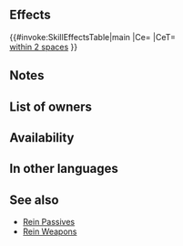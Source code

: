{{Passive
|name=Def/Res Rein
|type=C
|exclusive=0
|canUseMove=Flying
|canUseWeapon={{WeaponList|All}}
|effectRange=2
|timingID=2
|abilityID=97
|randomTimestamp=2021-09-05T07:00:00Z
|properties=random_owner
|1name=Def/Res Rein 1
|alt1name=Def Res Rein 1
|1tagid=SID_守備魔防の牽制1
|1effect=Inflicts Def/Res-2 on foes within 2 spaces during combat.
|1required=-
|1cost=60
|1promotionRarity=4
|1promotionTier=1
|intID1=2690
|sort1=4550
|value1=2
|randomMinLv1=21
|randomMaxLv1=30
|2name=Def/Res Rein 2
|alt2name=Def Res Rein 2
|2tagid=SID_守備魔防の牽制2
|2effect=Inflicts Def/Res-3 on foes within 2 spaces during combat.
|2required=Def/Res Rein 1
|2cost=120
|2promotionRarity=5
|2promotionTier=1
|intID2=2691
|sort2=4551
|value2=4
|randomMinLv2=26
|randomMaxLv2=35
|3name=Def/Res Rein 3
|alt3name=Def Res Rein 3
|3tagid=SID_守備魔防の牽制3
|3effect=Inflicts Def/Res-4 on foes within 2 spaces during combat.
|3required=Def/Res Rein 2
|3cost=240
|intID3=2692
|sort3=4552
|value3=6
|randomMinLv3=31
}}
==Effects==
{{#invoke:SkillEffectsTable|main
|Ce={{Eft|Temporary debuffs|Def/Res|4}}
|CeT={{Tgt|Foes}}<br>[[within 2 spaces]]
}}
==Notes==
{{Temporary debuffs}}
{{FoesCombatEffect|effect=temporary debuffs}}
==List of owners==
{{Skill Hero List}}
==Availability==
{{PassiveFocusList}}
{{PassiveDistributionList}}
{{PassiveCombatManualList}}
==In other languages==
{{OtherLanguages
|english=Def/Res Rein
|japanese=守備魔防の牽制
|german=Ver./Res.-Zügel
|spanishEU=Amarra Def/Res
|spanishLA=Amrr. Def./Res.
|french=Bride Déf/Rés
|italian=Briglia Dif/Res
|chineseTW=防守魔防牽制
|portuguese=Rédea Def./Res.
}}
==See also==
{{See also skills|cond=Description LIKE '%inflicts %Def/Res-_ on foes within _ spaces during combat%' AND Exclusive='1'}}
* [[Rein Passives]]
* [[Skill families/Weapons#Rein_.28weapons.29|Rein Weapons]]
{{Passives Navbox|C}}
